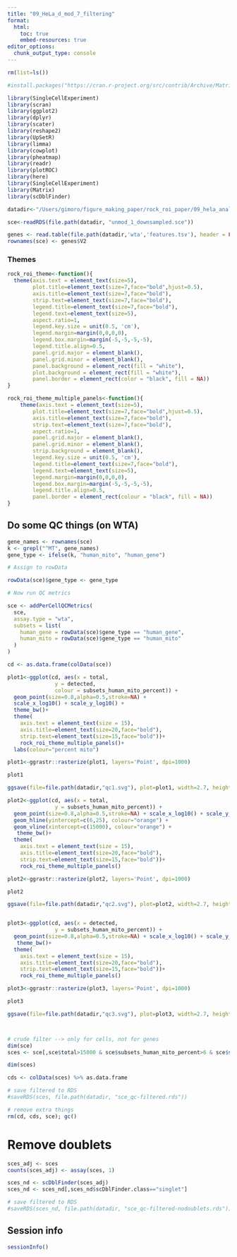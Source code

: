 ```yaml
---
title: "09_HeLa_d_mod_7_filtering"
format:
  html:
    toc: true
    embed-resources: true
editor_options: 
  chunk_output_type: console
---
```


```r

rm(list=ls())

#install.packages("https://cran.r-project.org/src/contrib/Archive/Matrix/Matrix_1.6-1.tar.gz", repos = NULL, type = "source")

library(SingleCellExperiment)
library(scran)
library(ggplot2)
library(dplyr)
library(scater)
library(reshape2)
library(UpSetR)
library(limma)
library(cowplot)
library(pheatmap)
library(readr)
library(plotROC)
library(here)
library(SingleCellExperiment)
library(Matrix)
library(scDblFinder)

datadir<-"/Users/gimoro/figure_making_paper/rock_roi_paper/09_hela_analysis/data/unmod_1_downsampled"

sce<-readRDS(file.path(datadir, "unmod_1_downsampled.sce"))

genes <- read.table(file.path(datadir,'wta','features.tsv'), header = FALSE)
rownames(sce) <- genes$V2

```

### Themes

```r

rock_roi_theme<-function(){
  theme(axis.text = element_text(size=5), 
        plot.title=element_text(size=7,face="bold",hjust=0.5),
        axis.title=element_text(size=7,face="bold"),
        strip.text=element_text(size=7,face="bold"),
        legend.title=element_text(size=7,face="bold"),
        legend.text=element_text(size=5),
        aspect.ratio=1,
        legend.key.size = unit(0.5, 'cm'),
        legend.margin=margin(0,0,0,0),
        legend.box.margin=margin(-5,-5,-5,-5),
        legend.title.align=0.5,
        panel.grid.major = element_blank(),
        panel.grid.minor = element_blank(),
        panel.background = element_rect(fill = "white"),
        plot.background = element_rect(fill = "white"),
        panel.border = element_rect(color = "black", fill = NA))
}

rock_roi_theme_multiple_panels<-function(){
    theme(axis.text = element_text(size=5), 
        plot.title=element_text(size=7,face="bold",hjust=0.5),
        axis.title=element_text(size=7,face="bold"),
        strip.text=element_text(size=7,face="bold"),
        aspect.ratio=1,
        panel.grid.major = element_blank(),
        panel.grid.minor = element_blank(),
        strip.background = element_blank(),
        legend.key.size = unit(0.5, 'cm'),
        legend.title=element_text(size=7,face="bold"),
        legend.text=element_text(size=5),
        legend.margin=margin(0,0,0,0),
        legend.box.margin=margin(-5,-5,-5,-5),
        legend.title.align=0.5,
        panel.border = element_rect(colour = "black", fill = NA))
}

```

## Do some QC things (on WTA)

```r

gene_names <- rownames(sce)
k <- grepl("^MT", gene_names)
gene_type <- ifelse(k, "human_mito", "human_gene")

# Assign to rowData

rowData(sce)$gene_type <- gene_type

# Now run QC metrics

sce <- addPerCellQCMetrics(
  sce,
  assay.type = "wta",
  subsets = list(
    human_gene = rowData(sce)$gene_type == "human_gene",
    human_mito = rowData(sce)$gene_type == "human_mito"
  )
)

cd <- as.data.frame(colData(sce))

plot1<-ggplot(cd, aes(x = total,
               y = detected,
               colour = subsets_human_mito_percent)) +
  geom_point(size=0.8,alpha=0.5,stroke=NA) +
  scale_x_log10() + scale_y_log10() +
  theme_bw()+
  theme(
    axis.text = element_text(size = 15),
    axis.title=element_text(size=20,face="bold"),
    strip.text=element_text(size=15,face="bold"))+
    rock_roi_theme_multiple_panels()+
  labs(colour="percent mito")

plot1<-ggrastr::rasterize(plot1, layers='Point', dpi=1000)

plot1

ggsave(file=file.path(datadir,"qc1.svg"), plot=plot1, width=2.7, height=2.7)

plot2<-ggplot(cd, aes(x = total, 
               y = subsets_human_mito_percent)) +
  geom_point(size=0.8,alpha=0.5,stroke=NA) + scale_x_log10() + scale_y_sqrt() +
  geom_hline(yintercept=c(6,25), colour="orange") +
  geom_vline(xintercept=c(15000), colour="orange") +
   theme_bw()+
  theme(
    axis.text = element_text(size = 15),
    axis.title=element_text(size=20,face="bold"),
    strip.text=element_text(size=15,face="bold"))+
    rock_roi_theme_multiple_panels()

plot2<-ggrastr::rasterize(plot2, layers='Point', dpi=1000)

plot2

ggsave(file=file.path(datadir,"qc2.svg"), plot=plot2, width=2.7, height=2.7)


plot3<-ggplot(cd, aes(x = detected, 
               y = subsets_human_mito_percent)) +
  geom_point(size=0.8,alpha=0.5,stroke=NA) + scale_x_log10() + scale_y_sqrt() +
   theme_bw()+
  theme(
    axis.text = element_text(size = 15),
    axis.title=element_text(size=20,face="bold"),
    strip.text=element_text(size=15,face="bold"))+
    rock_roi_theme_multiple_panels()

plot3<-ggrastr::rasterize(plot3, layers='Point', dpi=1000)

plot3

ggsave(file=file.path(datadir,"qc3.svg"), plot=plot3, width=2.7, height=2.7)



# crude filter --> only for cells, not for genes
dim(sce)
sces <- sce[,sce$total>15000 & sce$subsets_human_mito_percent>6 & sce$subsets_human_mito_percent<25]

dim(sces)

cds <- colData(sces) %>% as.data.frame

# save filtered to RDS
#saveRDS(sces, file.path(datadir, "sce_qc-filtered.rds"))

# remove extra things
rm(cd, cds, sce); gc()

```

# Remove doublets

```r

sces_adj <- sces
counts(sces_adj) <- assay(sces, 1)

sces_nd <- scDblFinder(sces_adj)
sces_nd <- sces_nd[,sces_nd$scDblFinder.class=="singlet"]

# save filtered to RDS
#saveRDS(sces_nd, file.path(datadir, "sce_qc-filtered-nodoublets.rds"))

```

## Session info

```r

sessionInfo()

```

